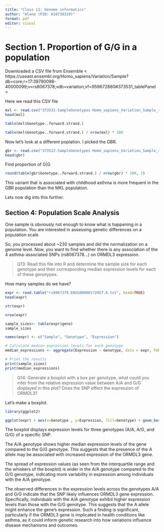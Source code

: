 ```yaml
---
title: "Class 11: Genome informatics"
author: "Alana (PID: A16738319)"
format: pdf
editor: visual
---
```


# Section 1. Proportion of G/G in a population

Downloaded a CSV file from Ensemble < https://useast.ensembl.org/Homo_sapiens/Variation/Sample?db=core;r=17:39790098-40000099;v=rs8067378;vdb=variation;vf=959672880#373531_tablePanel >

Here we read this CSV file

```r
mxl <- read.csv("373531-SampleGenotypes-Homo_sapiens_Variation_Sample_rs8067378 (3).csv")
head(mxl)
```

```r
table(mxl$Genotype..forward.strand.)
```

```r
table(mxl$Genotype..forward.strand.) / nrow(mxl) * 100
```

Now let's look at a different poplation. I picked the GBR. 

```r
gbr <- read.csv("373522-SampleGenotypes-Homo_sapiens_Variation_Sample_rs8067378.csv")
head(gbr)
```

Find proportion of G|G 

```r
round(table(gbr$Genotype..forward.strand.) / nrow(gbr) * 100, 2)
```

This variant that is associated with childhood asthma is more frequent in the GBR population than the MKL population. 

Lets now dig into this further. 

## Section 4: Population Scale Analysis

One sample is obviously not enough to know what is happening in a population. You are interested in assessing genetic differences on a population scale. 

So, you processed about ~230 samples and did the normalization on a genome level. Now, you want to find whether there is any association of the 4 asthma-associated SNPs (rs8067378...) on ORMDL3
expression.

> Q13: Read this file into R and determine the sample size for each genotype and their
corresponding median expression levels for each of these genotypes. 

How many samples do we have? 

```r
expr <- read.table("rs8067378_ENSG00000172057.6.txt", head=TRUE)
head(expr)
```

```r
str(expr)
```


```r
nrow(expr)
```

```r
sample_sizes<- table(expr$geno)
sample_sizes
```

```r
names(expr) <- c("Sample", "Genotype", "Expression")

# Calculate median expression levels for each genotype
median_expressions <- aggregate(Expression ~ Genotype, data = expr, FUN = median)

# Print the results
print(sample_sizes)
print(median_expressions)
```

> Q14: Generate a boxplot with a box per genotype, what could you infer from the relative expression value between A/A and G/G displayed in this plot? Does the SNP effect the expression of ORMDL3?

Let's make a boxplot. 

```r
library(ggplot2)
```

```r
ggplot(expr) + aes(x=Genotype , y=Expression, fill=Genotype) + geom_boxplot(notch=TRUE)
```
The boxplot displays expression levels for three genotypes (A/A, A/G, and G/G) of a specific SNP.

The A/A genotype shows higher median expression levels of the gene compared to the G/G genotype. This suggests that the presence of the A allele may be associated with increased expression of the ORMDL3 gene.

The spread of expression values (as seen from the interquartile range and the whiskers of the boxplot) is wider in the A/A genotype compared to the G/G genotype, indicating more variability in expression among individuals with the A/A genotype.

The observed differences in the expression levels across the genotypes A/A and G/G indicate that the SNP likely influences ORMDL3 gene expression. Specifically, individuals with the A/A genotype exhibit higher expression levels than those with the G/G genotype. This suggests that the A allele might enhance the gene's expression. Such a finding is significant, particularly if the ORMDL3 gene is implicated in health conditions like asthma, as it could inform genetic research into how variations influence disease mechanisms and outcomes.



